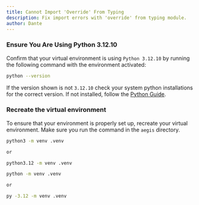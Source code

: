 ```yaml
---
title: Cannot Import 'Override' From Typing
description: Fix import errors with 'override' from typing module.
author: Dante
---
```


<Steps>

### Ensure You Are Using Python 3.12.10

Confirm that your virtual environment is using `Python 3.12.10` by running the following command with
the environment activated:

```bash
python --version
```

If the version shown is not `3.12.10` check your system python installations for the correct version.
If not installed, follow the [Python Guide](https://cpsc-383.github.io/aegis/guides/python/).

### Recreate the virtual environment

To ensure that your environment is properly set up, recreate your virtual environment.
Make sure you run the command in the `aegis` directory.

```bash tab="Mac/Linux"
python3 -m venv .venv

or

python3.12 -m venv .venv
```

```bash tab="Windows"
python -m venv .venv

or

py -3.12 -m venv .venv
```

</Steps>
